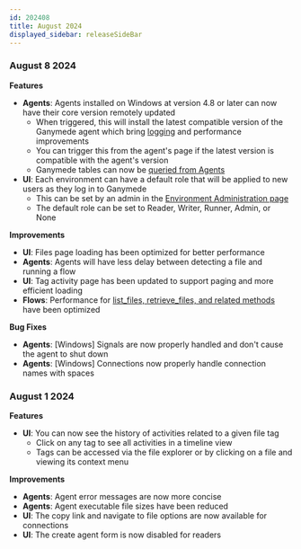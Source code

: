 ```yaml
---
id: 202408
title: August 2024
displayed_sidebar: releaseSideBar
---
```


### August 8 2024

**Features**
- **Agents**: Agents installed on Windows at version 4.8 or later can now have their core version remotely updated
    - When triggered, this will install the latest compatible version of the Ganymede agent which bring [logging](../connectivity/AgentLogs.mdx) and performance improvements
    - You can trigger this from the agent's page if the latest version is compatible with the agent's version
    - Ganymede tables can now be [queried from Agents](../sdk/markdowns/AgentModelsAndMethods#accessing-ganymede-tables-from-agents)
- **UI**: Each environment can have a default role that will be applied to new users as they log in to Ganymede
    - This can be set by an admin in the [Environment Administration page](../AdminControls)
    - The default role can be set to Reader, Writer, Runner, Admin, or None

**Improvements**
- **UI**: Files page loading has been optimized for better performance
- **Agents**: Agents will have less delay between detecting a file and running a flow
- **UI**: Tag activity page has been updated to support paging and more efficient loading
- **Flows**: Performance for [list_files, retrieve_files, and related methods](../sdk/GanymedeClass#methods-for-accessing-files) have been optimized

**Bug Fixes**
- **Agents**: [Windows] Signals are now properly handled and don't cause the agent to shut down
- **Agents**: [Windows] Connections now properly handle connection names with spaces


### August 1 2024

**Features**
- **UI**: You can now see the history of activities related to a given file tag
    - Click on any tag to see all activities in a timeline view
    - Tags can be accessed via the file explorer or by clicking on a file and viewing its context menu

**Improvements**
- **Agents**: Agent error messages are now more concise
- **Agents**: Agent executable file sizes have been reduced
- **UI**: The copy link and navigate to file options are now available for connections
- **UI**: The create agent form is now disabled for readers
